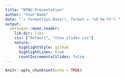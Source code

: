 ```yaml
---
title: "NTNU Presentation"
author: "Your Name"
date: "`r format(Sys.Date(), format = '%d.%m.%Y')`"
output: 
  xaringan::moon_reader:
    lib_dir: libs
    css: ["default", "ntnu_slides.css"]
    nature:
      highlightStyle: github
      highlightLines: true
      countIncrementalSlides: false
---
```


```r
knitr::opts_chunk$set(echo = TRUE)
```

